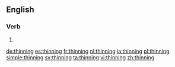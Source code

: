==English==

===Verb===
{{head|en}}

# {{present participle of|thin|lang=en}}

[[de:thinning]]
[[es:thinning]]
[[fr:thinning]]
[[nl:thinning]]
[[ja:thinning]]
[[pl:thinning]]
[[simple:thinning]]
[[sv:thinning]]
[[ta:thinning]]
[[vi:thinning]]
[[zh:thinning]]